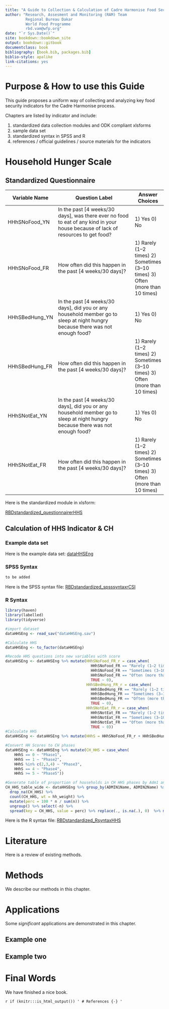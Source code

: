 ```yaml
--- 
title: "A Guide to Collection & Calculation of Cadre Harmonise Food Security Indicators - beta version"
author: "Research, Assesment and Monitoring (RAM) Team
         Regional Bureau Dakar
         World Food Programme
         rbd.vam@wfp.org"
date: "`r Sys.Date()`"
site: bookdown::bookdown_site
output: bookdown::gitbook
documentclass: book
bibliography: [book.bib, packages.bib]
biblio-style: apalike
link-citations: yes
---
```


# Purpose & How to use this Guide

This guide proposes a uniform way of collecting and analyzing key food security indicators for the Cadre Harmonise process.

Chapters are listed by indicator and include:

1. standardized data collection modules and ODK compliant xlsforms
2. sample data set 
3. standardized syntax in SPSS and R
4. references / official guidelines / source materials for the indicators



<!--chapter:end:index.Rmd-->

# Household Hunger Scale {#HHS}

## Standardized Questionnaire

Variable Name | Question Label | Answer Choices
---- | ------------- |---- 
HHhSNoFood_YN | In the past [4 weeks/30 days], was there ever no food to eat of any kind in your house because of lack of resources to get food? | 1) Yes 0) No
HHhSNoFood_FR | How often did this happen in the past [4 weeks/30 days]? | 1) Rarely (1–2 times) 2) Sometimes (3–10 times)  3) Often (more than 10 times)
HHhSBedHung_YN | In the past [4 weeks/30 days], did you or any household member go to sleep at night hungry because there was not enough food? | 1) Yes 0) No
HHhSBedHung_FR  | How often did this happen in the past [4 weeks/30 days]? | 1) Rarely (1–2 times) 2) Sometimes (3–10 times)  3) Often (more than 10 times)
HHhSNotEat_YN | In the past [4 weeks/30 days], did you or any household member go to sleep at night hungry because there was not enough food? | 1) Yes 0) No
HHhSNotEat_FR | How often did this happen in the past [4 weeks/30 days]? | 1) Rarely (1–2 times) 2) Sometimes (3–10 times)  3) Often (more than 10 times)

Here is the standardized module in xlsform:

[RBDstandardized_questionnairerHHS](https://www.dropbox.com/s/a7e4ty3rvw19e89/RBDstandardized_questionnaireHHS.xlsx?dl=0) 

## Calculation of HHS Indicator & CH 

### Example data set

Here is the example data set:
[dataHHSEng](https://www.dropbox.com/sh/g2s87u60cc0yx6v/AABdYDfCkJlyP1DlgRoEc0gDa?dl=0) 

### SPSS Syntax

```r

to be added

```

Here is the SPSS syntax file: 
[RBDstandardized_spsssyntaxrCSI](https://www.dropbox.com/s/gsj4tvadww9v3q4/RBDstandardized_questionnairerCSI.xlsx?dl=0) 


### R Syntax

```r
library(haven)
library(labelled)
library(tidyverse)

#import dataset
dataHHSEng <- read_sav("dataHHSEng.sav")

#Calculate HHS 
dataHHSEng <- to_factor(dataHHSEng)

#Recode HHS questions into new variables with score 
dataHHSEng <- dataHHSEng %>% mutate(HHhSNoFood_FR_r = case_when(
                                      HHhSNoFood_FR == "Rarely (1–2 times)" ~ 1,
                                      HHhSNoFood_FR == "Sometimes (3–10 times)" ~ 1,
                                      HHhSNoFood_FR == "Often (more than 10 times)" ~ 2,
                                      TRUE ~ 0),
                                    HHhSBedHung_FR_r = case_when(
                                      HHhSBedHung_FR == "Rarely (1–2 times)" ~ 1,
                                      HHhSBedHung_FR == "Sometimes (3–10 times)" ~ 1,
                                      HHhSBedHung_FR == "Often (more than 10 times)" ~ 2,
                                      TRUE ~ 0),
                                    HHhSNotEat_FR_r = case_when(
                                      HHhSNotEat_FR == "Rarely (1–2 times)" ~ 1,
                                      HHhSNotEat_FR == "Sometimes (3–10 times)" ~ 1,
                                      HHhSNotEat_FR == "Often (more than 10 times)" ~ 2,
                                      TRUE ~ 0))
#Calculate HHS
dataHHSEng <- dataHHSEng %>% mutate(HHhS = HHhSNoFood_FR_r + HHhSBedHung_FR_r + HHhSNotEat_FR_r)

#Convert HH Scores to CH phases
dataHHSEng <- dataHHSEng %>% mutate(CH_HHS = case_when(
    HHhS == 0 ~ "Phase1",
    HHhS == 1 ~ "Phase2",
    HHhS %in% c(2,3,4) ~ "Phase3",
    HHhS == 4 ~ "Phase4",  
    HHhS >= 5 ~ "Phase5"))

#Generate table of proportion of households in CH HHS phases by Adm1 and Adm2 using weights
CH_HHS_table_wide <- dataHHSEng %>% group_by(ADMIN1Name, ADMIN2Name) %>%
  drop_na(CH_HHS) %>%
  count(CH_HHS, wt = hh_weight) %>%
  mutate(perc = 100 * n / sum(n)) %>%
  ungroup() %>% select(-n) %>%
  spread(key = CH_HHS, value = perc) %>% replace(., is.na(.), 0)  %>% mutate_if(is.numeric, round, 1)
```


Here is the R syntax file: 
[RBDstandardized_RsyntaxHHS](https://www.dropbox.com/s/xnzi9vfsapakhvo/RBDstandardized_RsyntaxHHS.R?dl=0) 

<!--chapter:end:01-HHS.Rmd-->

# Literature

Here is a review of existing methods.

<!--chapter:end:02-literature.Rmd-->

# Methods

We describe our methods in this chapter.

<!--chapter:end:03-method.Rmd-->

# Applications

Some _significant_ applications are demonstrated in this chapter.

## Example one

## Example two

<!--chapter:end:04-application.Rmd-->

# Final Words

We have finished a nice book.

<!--chapter:end:05-summary.Rmd-->

`r if (knitr:::is_html_output()) '
# References {-}
'`

<!--chapter:end:06-references.Rmd-->

